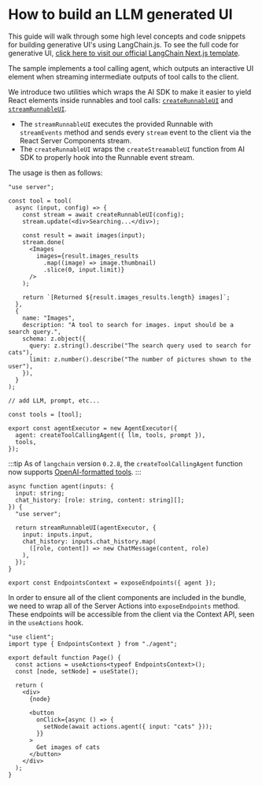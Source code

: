 # How to build an LLM generated UI

This guide will walk through some high level concepts and code snippets for building generative UI's using LangChain.js. To see the full code for generative UI, [click here to visit our official LangChain Next.js template](https://github.com/langchain-ai/langchain-nextjs-template/blob/main/app/generative_ui/README.md).

The sample implements a tool calling agent, which outputs an interactive UI element when streaming intermediate outputs of tool calls to the client.

We introduce two utilities which wraps the AI SDK to make it easier to yield React elements inside runnables and tool calls: [`createRunnableUI`](https://github.com/langchain-ai/langchain-nextjs-template/blob/7f764d558682214d50b064f4293667123a31e6fe/app/generative_ui/utils/server.tsx#L89)
and [`streamRunnableUI`](https://github.com/langchain-ai/langchain-nextjs-template/blob/7f764d558682214d50b064f4293667123a31e6fe/app/generative_ui/utils/server.tsx#L126).

- The `streamRunnableUI` executes the provided Runnable with `streamEvents` method and sends every `stream` event to the client via the React Server Components stream.
- The `createRunnableUI` wraps the `createStreamableUI` function from AI SDK to properly hook into the Runnable event stream.

The usage is then as follows:

```tsx ai/chain.tsx
"use server";

const tool = tool(
  async (input, config) => {
    const stream = await createRunnableUI(config);
    stream.update(<div>Searching...</div>);

    const result = await images(input);
    stream.done(
      <Images
        images={result.images_results
          .map((image) => image.thumbnail)
          .slice(0, input.limit)}
      />
    );

    return `[Returned ${result.images_results.length} images]`;
  },
  {
    name: "Images",
    description: "A tool to search for images. input should be a search query.",
    schema: z.object({
      query: z.string().describe("The search query used to search for cats"),
      limit: z.number().describe("The number of pictures shown to the user"),
    }),
  }
);

// add LLM, prompt, etc...

const tools = [tool];

export const agentExecutor = new AgentExecutor({
  agent: createToolCallingAgent({ llm, tools, prompt }),
  tools,
});
```

:::tip
As of `langchain` version `0.2.8`, the `createToolCallingAgent` function now supports [OpenAI-formatted tools](https://api.js.langchain.com/interfaces/langchain_core.language_models_base.ToolDefinition.html).
:::

```tsx agent.tsx
async function agent(inputs: {
  input: string;
  chat_history: [role: string, content: string][];
}) {
  "use server";

  return streamRunnableUI(agentExecutor, {
    input: inputs.input,
    chat_history: inputs.chat_history.map(
      ([role, content]) => new ChatMessage(content, role)
    ),
  });
}

export const EndpointsContext = exposeEndpoints({ agent });
```

In order to ensure all of the client components are included in the bundle, we need to wrap all of the Server Actions into `exposeEndpoints` method. These endpoints will be accessible from the client via the Context API, seen in the `useActions` hook.

```tsx
"use client";
import type { EndpointsContext } from "./agent";

export default function Page() {
  const actions = useActions<typeof EndpointsContext>();
  const [node, setNode] = useState();

  return (
    <div>
      {node}

      <button
        onClick={async () => {
          setNode(await actions.agent({ input: "cats" }));
        }}
      >
        Get images of cats
      </button>
    </div>
  );
}
```
